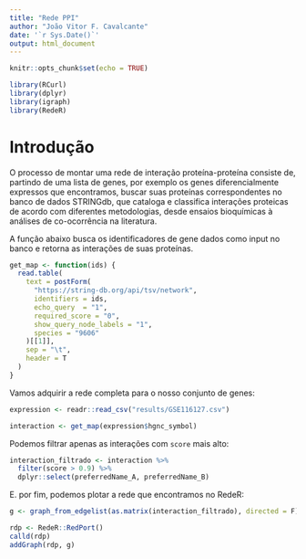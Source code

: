 ```yaml
---
title: "Rede PPI"
author: "João Vitor F. Cavalcante"
date: '`r Sys.Date()`'
output: html_document
---
```


```r
knitr::opts_chunk$set(echo = TRUE)
```

```r
library(RCurl)
library(dplyr)
library(igraph)
library(RedeR)
```

# Introdução

O processo de montar uma rede de interação proteína-proteína consiste de, partindo de uma lista de genes, por exemplo os genes diferencialmente expressos que encontramos, buscar suas proteínas correspondentes 
no banco de dados STRINGdb, que cataloga e classifica interações proteicas de acordo com diferentes metodologias, desde ensaios bioquímicas à análises de co-ocorrência na literatura.

A função abaixo busca os identificadores de gene dados como input no banco e retorna as interações de suas proteínas.

```r
get_map <- function(ids) {
  read.table(
    text = postForm(
      "https://string-db.org/api/tsv/network",
      identifiers = ids,
      echo_query  = "1",
      required_score = "0",
      show_query_node_labels = "1",
      species = "9606"
    )[[1]],
    sep = "\t",
    header = T
  )
}
```

Vamos adquirir a rede completa para o nosso conjunto de genes:

```r
expression <- readr::read_csv("results/GSE116127.csv")

interaction <- get_map(expression$hgnc_symbol)

```

Podemos filtrar apenas as interações com `score` mais alto:

```r
interaction_filtrado <- interaction %>% 
  filter(score > 0.9) %>% 
  dplyr::select(preferredName_A, preferredName_B)
```


E. por fim, podemos plotar a rede que encontramos no RedeR:

```r
g <- graph_from_edgelist(as.matrix(interaction_filtrado), directed = F)

rdp <- RedeR::RedPort()
calld(rdp)
addGraph(rdp, g)

```

